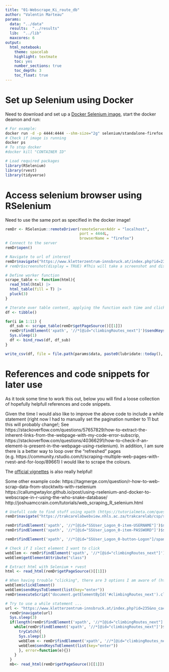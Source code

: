 ```yaml
---
title: "01-Webscrape_Ki_route_db"
author: "Valentin Marteau"
params:
  data: "../data"
  results:  "../results"
  lib:  "../lib"
  maxcores: 6
output:
  html_notebook:
    theme: spacelab
    highlight: textmate
    toc: yes
    number_sections: true
    toc_depth: 3
    toc_float: true
---
```


# Set up Selenium using Docker
Need to download and set up a [Docker Selenium image](https://github.com/SeleniumHQ/docker-selenium), start the docker deamon and run:
```bash
# For example:
docker run -d -p 4444:4444 --shm-size="2g" selenium/standalone-firefox:4.1.4-20220427 # If port 4444 is not available try 4445 (can happen on macos)
# Check if image is running
docker ps
# To stop docker
#docker kill "CONTAINER ID"
```
```r
# Load required packages
library(RSelenium)
library(rvest)
library(tidyverse)
```
# Access selenium browser using RSelenium
Need to use the same port as specified in the docker image!
```r
remDr <- RSelenium::remoteDriver(remoteServerAddr = "localhost",
                                 port = 4444L,
                                 browserName = "firefox")
# Connect to the server
remDr$open()

# Navigate to url of interest
remDr$navigate("https://www.kletterzentrum-innsbruck.at/index.php?id=235&no_cache=1")
# remDr$screenshot(display = TRUE) #This will take a screenshot and display it in the RStudio viewer

# Define worker function
scrape_table <- function(html){
  read_html(html) |>
  html_table(fill = T) |>
  pluck(3)
}

# Iterate over table content, applying the function each time and clicking the "Next" button
df <- tibble()

for(i in 1:11) {
  df_sub <- scrape_table(remDr$getPageSource()[[1]])
  remDr$findElement('xpath', '//*[@id="climbingRoutes_next"]')$sendKeysToElement(list(key="enter"))
  Sys.sleep(1)
  df <- bind_rows(df, df_sub)
}

write_csv(df, file = file.path(params$data, paste0(lubridate::today(), "-KI_Routendatenbank.csv") ))
```

# References and code snippets for later use
As it took some time to work this out, below you will find a loose collection of hopefully helpfull references and code snippets.

Given the time I would also like to improve the above code to include a while statement (right now I had to manually set the pagination number to 11 but this will probably change!; See https://stackoverflow.com/questions/57657829/how-to-extract-the-inherent-links-from-the-webpage-with-my-code-error-subscrip, https://stackoverflow.com/questions/40366291/how-to-check-if-an-element-is-present-in-the-webpage-using-rselenium). In addition, I am sure there is a better way to loop over the "refreshed" pages (e.g. https://community.rstudio.com/t/scraping-multiple-web-pages-with-rvest-and-for-loop/89661)
I would like to scrape the colours.

The [official vignettes](https://cran.r-project.org/web/packages/RSelenium/index.html) is also really helpful!

Some other example code: https://tagmerge.com/question/r-how-to-web-scrap-data-from-stocktwits-with-rselenium
https://callumgwtaylor.github.io/post/using-rselenium-and-docker-to-webscrape-in-r-using-the-who-snake-database/
http://joshuamccrain.com/tutorials/web_scraping_R_selenium.html

```r
# Usefull code to find stuff using xpath (https://tutorialmeta.com/question/error-using-findelement-function-in-rselenium-struggling-to-select-a-text-box-a, https://www.w3schools.com/xml/xpath_syntax.asp)
remDr$navigate("https://trakcarelabwebview.nhls.ac.za/trakcarelab/csp/system.Home.cls#/Component/SSUser.Logon")

remDr$findElement('xpath', '//*[@id="SSUser_Logon_0-item-USERNAME"]')$sendKeysToElement(list("myusername"))
remDr$findElement('xpath', '//*[@id="SSUser_Logon_0-item-PASSWORD"]')$sendKeysToElement(list("password"))

remDr$findElement('xpath', '//*[@id="SSUser_Logon_0-button-Logon"]/span')$clickElement()

# Check if I slect element I want to click
webElem <- remDr$findElement('xpath', '//*[@id="climbingRoutes_next"]')
webElem$getElementAttribute("class")

# Extract html with Selenium + rvest
html <- read_html(remDr$getPageSource()[[1]])

# When having trouble "clicking", there are 3 options I am aware of (https://stackoverflow.com/questions/26725406/rselenium-radio-button-click-doesnt-seem-to-be-working)
webElem$clickElement()
webElem$sendKeysToElement(list(key="enter"))
remDr$executeScript("document.getElementById('#climbingRoutes_next').click()")
```

```r
# Try to use a while statement ...
url <- "https://www.kletterzentrum-innsbruck.at/index.php?id=235&no_cache=1"
  remDr$navigate(url)
  Sys.sleep(3)
  if(length(remDr$findElement('xpath', '//*[@id="climbingRoutes_next"]'))!=0){
    while(remDr$findElement('xpath', '//*[@id="climbingRoutes_next"]')$isElementDisplayed()[[1]]){
      tryCatch({
      Sys.sleep(1)
      webElem <- remDr$findElement('xpath', '//*[@id="climbingRoutes_next"]')
      webElem$sendKeysToElement(list(key="enter"))
      }, error=function(e){})
    }
  }
  mb<- read_html(remDr$getPageSource()[[1]])
```